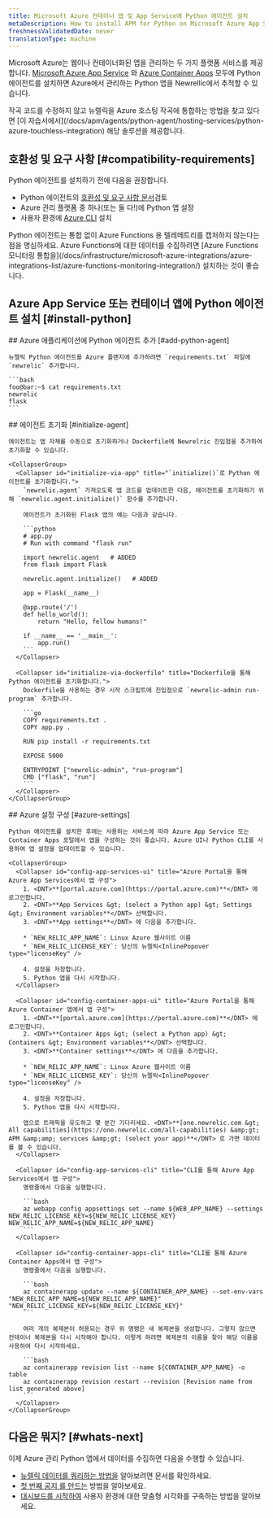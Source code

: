 ```yaml
---
title: Microsoft Azure 컨테이너 앱 및 App Service에 Python 에이전트 설치
metaDescription: How to install APM for Python on Microsoft Azure App Services and Container Apps.
freshnessValidatedDate: never
translationType: machine
---
```


Microsoft Azure는 웹이나 컨테이너화된 앱을 관리하는 두 가지 플랫폼 서비스를 제공합니다. [Microsoft Azure App Service](https://learn.microsoft.com/en-us/azure/app-service/overview) 와 [Azure Container Apps](https://learn.microsoft.com/en-us/azure/container-apps/overview) 모두에 Python 에이전트를 설치하면 Azure에서 관리하는 Python 앱을 Newrellic에서 추적할 수 있습니다.

<Callout variant="tip" title="대안적 접근 방식">
  작곡 코드를 수정하지 않고 뉴렐릭을 Azure 호스팅 작곡에 통합하는 방법을 찾고 있다면 [이 자습서에서](/docs/apm/agents/python-agent/hosting-services/python-azure-touchless-integration) 해당 솔루션을 제공합니다.
</Callout>

## 호환성 및 요구 사항 [#compatibility-requirements]

Python 에이전트를 설치하기 전에 다음을 권장합니다.

* Python 에이전트의 [호환성 및 요구 사항 문서](/docs/agents/python-agent/getting-started/compatibility-requirements-python-agent)검토
* Azure 관리 플랫폼 중 하나(또는 둘 다!)에 Python 앱 설정
* 사용자 환경에 [Azure CLI](https://learn.microsoft.com/en-us/cli/azure/install-azure-cli-macos) 설치

<Callout variant="tip" title="정보">
  Python 에이전트는 통합 없이 Azure Functions 용 텔레메트리를 캡처하지 않는다는 점을 명심하세요. Azure Functions에 대한 데이터를 수집하려면 [Azure Functions 모니터링 통합을](/docs/infrastructure/microsoft-azure-integrations/azure-integrations-list/azure-functions-monitoring-integration/) 설치하는 것이 좋습니다.
</Callout>

## Azure App Service 또는 컨테이너 앱에 Python 에이전트 설치 [#install-python]

<Steps>
  <Step>
    ## Azure 애플리케이션에 Python 에이전트 추가 [#add-python-agent]

    뉴렐릭 Python 에이전트를 Azure 플랜지에 추가하려면 `requirements.txt` 파일에 `newrelic` 추가합니다.

    ```bash
    foo@bar:~$ cat requirements.txt 
    newrelic
    flask
    ```
  </Step>

  <Step>
    ## 에이전트 초기화 [#initialize-agent]

    에이전트는 앱 자체를 수동으로 초기화하거나 Dockerfile에 Newrelric 진입점을 추가하여 초기화할 수 있습니다.

    <CollapserGroup>
      <Collapser id="initialize-via-app" title="`initialize()`로 Python 에이전트를 초기화합니다.">
        `newrelic.agent` 가져오도록 앱 코드를 업데이트한 다음, 에이전트를 초기화하기 위해 `newrelic.agent.initialize()` 함수를 추가합니다.

        에이전트가 초기화된 Flask 앱의 예는 다음과 같습니다.

        ```python
        # app.py
        # Run with command "flask run"

        import newrelic.agent   # ADDED
        from flask import Flask

        newrelic.agent.initialize()   # ADDED

        app = Flask(__name__)

        @app.route('/')
        def hello_world():
            return "Hello, fellow humans!"

        if __name__ == '__main__':
            app.run()
        ```
      </Collapser>

      <Collapser id="initialize-via-dockerfile" title="Dockerfile을 통해 Python 에이전트를 초기화합니다.">
        Dockerfile을 사용하는 경우 시작 스크립트에 진입점으로 `newrelic-admin run-program` 추가합니다.

        ```go
        COPY requirements.txt .
        COPY app.py .

        RUN pip install -r requirements.txt

        EXPOSE 5000

        ENTRYPOINT ["newrelic-admin", "run-program"]
        CMD ["flask", "run"]
        ```
      </Collapser>
    </CollapserGroup>
  </Step>

  <Step>
    ## Azure 설정 구성 [#azure-settings]

    Python 에이전트를 설치한 후에는 사용하는 서비스에 따라 Azure App Service 또는 Container Apps 포털에서 앱을 구성하는 것이 좋습니다. Azure UI나 Python CLI를 사용하여 앱 설정을 업데이트할 수 있습니다.

    <CollapserGroup>
      <Collapser id="config-app-services-ui" title="Azure Portal을 통해 Azure App Services에서 앱 구성">
        1. <DNT>**[portal.azure.com](https://portal.azure.com)**</DNT> 에 로그인합니다.
        2. <DNT>**App Services &gt; (select a Python app) &gt; Settings &gt; Environment variables**</DNT> 선택합니다.
        3. <DNT>**App settings**</DNT> 에 다음을 추가합니다.

        * `NEW_RELIC_APP_NAME`: Linux Azure 웹사이트 이름
        * `NEW_RELIC_LICENSE_KEY`: 당신의 뉴렐릭<InlinePopover type="licenseKey" />

        4. 설정을 저장합니다.
        5. Python 앱을 다시 시작합니다.
      </Collapser>

      <Collapser id="config-container-apps-ui" title="Azure Portal을 통해 Azure Container 앱에서 앱 구성">
        1. <DNT>**[portal.azure.com](https://portal.azure.com)**</DNT> 에 로그인합니다.
        2. <DNT>**Container Apps &gt; (select a Python app) &gt; Containers &gt; Environment variables**</DNT> 선택합니다.
        3. <DNT>**Container settings**</DNT> 에 다음을 추가합니다.

        * `NEW_RELIC_APP_NAME`: Linux Azure 웹사이트 이름
        * `NEW_RELIC_LICENSE_KEY`: 당신의 뉴렐릭<InlinePopover type="licenseKey" />

        4. 설정을 저장합니다.
        5. Python 앱을 다시 시작합니다.

        앱으로 트래픽을 유도하고 몇 분간 기다리세요. <DNT>**[one.newrelic.com &gt; All capabilities](https://one.newrelic.com/all-capabilities) &amp;gt; APM &amp;amp; services &amp;gt; (select your app)**</DNT> 로 가면 데이터를 볼 수 있습니다.
      </Collapser>

      <Collapser id="config-app-services-cli" title="CLI를 통해 Azure App Services에서 앱 구성">
        명령줄에서 다음을 실행합니다.

        ```bash
        az webapp config appsettings set --name ${WEB_APP_NAME} --settings NEW_RELIC_LICENSE_KEY=${NEW_RELIC_LICENSE_KEY} NEW_RELIC_APP_NAME=${NEW_RELIC_APP_NAME}
        ```
      </Collapser>

      <Collapser id="config-container-apps-cli" title="CLI를 통해 Azure Container Apps에서 앱 구성">
        명령줄에서 다음을 실행합니다.

        ```bash
        az containerapp update --name ${CONTAINER_APP_NAME} --set-env-vars "NEW_RELIC_APP_NAME=${NEW_RELIC_APP_NAME}" "NEW_RELIC_LICENSE_KEY=${NEW_RELIC_LICENSE_KEY}"
        ```

        여러 개의 복제본이 허용되는 경우 위 명령은 새 복제본을 생성합니다. 그렇지 않으면 컨테이너 복제본을 다시 시작해야 합니다. 이렇게 하려면 복제본의 이름을 찾아 해당 이름을 사용하여 다시 시작하세요.

        ```bash
        az containerapp revision list --name ${CONTAINER_APP_NAME} -o table
        az containerapp revision restart --revision [Revision name from list generated above]
        ```
      </Collapser>
    </CollapserGroup>
  </Step>
</Steps>

## 다음은 뭐지? [#whats-next]

이제 Azure 관리 Python 앱에서 데이터를 수집하면 다음을 수행할 수 있습니다.

* [뉴렐릭 데이터를 쿼리하는 방법을](/docs/query-your-data/explore-query-data/get-started/introduction-querying-new-relic-data) 알아보려면 문서를 확인하세요.
* [첫 번째 공지 를 만드는](/docs/alerts/create-alert/create-alert-condition/alert-conditions) 방법을 알아보세요.
* [대시보드를 시작하여](/docs/query-your-data/explore-query-data/dashboards/introduction-dashboards) 사용자 환경에 대한 맞춤형 시각화를 구축하는 방법을 알아보세요.